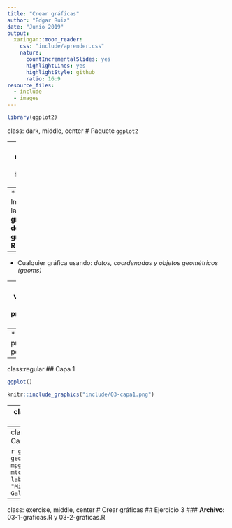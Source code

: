 ```yaml
---
title: "Crear gráficas"
author: "Edgar Ruiz"
date: "Junio 2019"
output:
  xaringan::moon_reader:
    css: "include/aprender.css"
    nature:
      countIncrementalSlides: yes
      highlightLines: yes
      highlightStyle: github
      ratio: 16:9
resource_files:
  - include
  - images
---
```

```r
library(ggplot2)
```


class: dark, middle, center
# Paquete `ggplot2`

---
class: regular
# Como funciona `ggplot2`

--
* Implementa la **gramática de las gráficas** en **R**

--
* Cualquier gráfica usando: *datos, coordenadas y objetos geométricos (geoms)*

--
* Asignar variables a las **propiedades visuales** 

--
* Se programa por **capas**

---
class:regular
## Capa 1
```r
ggplot()
```
```r
knitr::include_graphics("include/03-capa1.png")
```
---
class:regular
## Capa 2

```r
ggplot() + geom_col(aes(cyl, mpg), data = mtcars)
```
```r
knitr::include_graphics("include/03-capa2.png")
```
---
class:regular
## Capa 3

```r
ggplot() + geom_col(aes(cyl, mpg), data = mtcars) + labs(title = "Millas por Galon")
```
```r
knitr::include_graphics("include/03-capa3.png")
```

---
class: exercise, middle, center
# Crear gráficas
## Ejercicio 3
### **Archivo:** 03-1-graficas.R y 03-2-graficas.R

